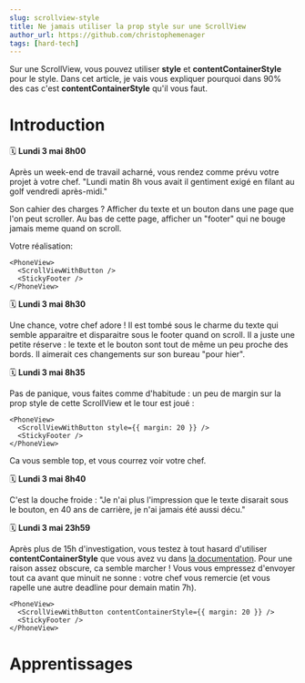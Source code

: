```yaml
---
slug: scrollview-style
title: Ne jamais utiliser la prop style sur une ScrollView
author_url: https://github.com/christophemenager
tags: [hard-tech]
---
```


Sur une ScrollView, vous pouvez utiliser **style** et **contentContainerStyle** pour le style.
Dans cet article, je vais vous expliquer pourquoi dans 90% des cas c'est **contentContainerStyle** qu'il vous faut.

<!--truncate-->


# Introduction

🗓 **Lundi 3 mai 8h00**

Après un week-end de travail acharné, vous rendez comme prévu votre projet à votre chef.
"Lundi matin 8h vous avait il gentiment exigé en filant au golf vendredi après-midi."

Son cahier des charges ? Afficher du texte et un bouton dans une page que l'on peut scroller. Au bas de cette page, afficher un "footer" qui ne bouge jamais meme quand on scroll.

Votre réalisation:

```tsx title="/App.tsx"
<PhoneView>
  <ScrollViewWithButton />
  <StickyFooter />
</PhoneView>
```

<PhoneView>
  <ScrollViewWithButton />
  <StickyFooter />
</PhoneView>

🗓 **Lundi 3 mai 8h30**

Une chance, votre chef adore ! Il est tombé sous le charme du texte qui semble apparaitre et disparaitre sous le footer quand on scroll.
Il a juste une petite réserve : le texte et le bouton sont tout de même un peu proche des bords.
Il aimerait ces changements sur son bureau "pour hier".

🗓 **Lundi 3 mai 8h35**

Pas de panique, vous faites comme d'habitude : un peu de margin sur la prop style de cette ScrollView et le tour est joué :

```tsx title="/App.tsx"
<PhoneView>
  <ScrollViewWithButton style={{ margin: 20 }} />
  <StickyFooter />
</PhoneView>
```

<PhoneView>
  <ScrollViewWithButton style={{ margin: 20 }} />
  <StickyFooter />
</PhoneView>

Ca vous semble top, et vous courrez voir votre chef.

🗓 **Lundi 3 mai 8h40**

C'est la douche froide : "Je n'ai plus l'impression que le texte disarait sous le bouton, en 40 ans de carrière, je n'ai jamais été aussi décu."

🗓 **Lundi 3 mai 23h59**

Après plus de 15h d'investigation, vous testez à tout hasard d'utiliser **contentContainerStyle** que vous avez vu dans [la documentation](https://reactnative.dev/docs/scrollview#contentcontainerstyle).
Pour une raison assez obscure, ca semble marcher ! Vous vous empressez d'envoyer tout ca avant que minuit ne sonne : votre chef vous remercie (et vous rapelle une autre deadline pour demain matin 7h).

```tsx title="/App.tsx"
<PhoneView>
  <ScrollViewWithButton contentContainerStyle={{ margin: 20 }} />
  <StickyFooter />
</PhoneView>
```

<PhoneView>
  <ScrollViewWithButton contentContainerStyle={{ margin: 20 }} />
  <StickyFooter />
</PhoneView>

# Apprentissages
